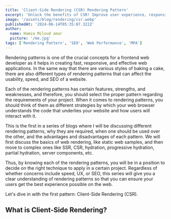 ```yaml
---
title: 'Client-Side Rendering (CSR) Rendering Pattern'
excerpt: 'Unlock the benefits of CSR! Improve user experience, responsiveness, and more.'
image: '/assets/blog/rendering/csr.webp'
publishedAt: '2024-06-14T05:35:07.322Z'
author:
  name: Hamza Miloud amar
  picture: '/me.jpg'
tags: ['Rendering Pattern', 'SEO', 'Web Performance', 'MPA']
---
```


Rendering patterns is one of the crucial concepts for a frontend web developer as it helps in creating fast, responsive, and effective web applications. In the same way that there are various styles of baking a cake, there are also different types of rendering patterns that can affect the usability, speed, and SEO of a website.

Each of the rendering patterns has certain features, strengths, and weaknesses, and therefore, you should select the proper pattern regarding the requirements of your project. When it comes to rendering patterns, you should think of them as different strategies by which your web browser understands the code that underlies your website and how users will interact with it.

This is the first in a series of blogs where I will be discussing different rendering patterns, why they are required, when one should be used over the other, and the advantages and disadvantages of each pattern. We will first discuss the basics of web rendering, like static web samples, and then move to complex ones like SSR, CSR, hydration, progressive hydration, partial hydration, server components, etc.

Thus, by knowing each of the rendering patterns, you will be in a position to decide on the right technique to apply in a certain project. Regardless of whether concerns include speed, UX, or SEO, this series will give you a clear understanding of rendering patterns so that you can ensure your users get the best experience possible on the web.

Let's dive in with the first pattern: Client-Side Rendering (CSR).

## What is Client-Side Rendering?

<Conversation>
  <Conversation.Thread
    message="Hey Chat, I've heard about Client-Side Rendering (CSR). Can you explain what it is?"
    from="user"
  />
  <Conversation.Thread
    message="Of course! In CSR, As a server I deliver a minimal HTML file Inside it I add the necessary JavaScript files. I don't generate the content; instead, I provide the resources needed for the browser to do the rendering."
    from="server"
  />
  <Conversation.Thread
    message="And once I receive these files, I take over by executing the JavaScript to render the webpage. This means the content is dynamically generated and updated on the client side, offering a more interactive experience."
    from="browser"
  />
  <Conversation.Thread message="Why do we need CSR?" from="user" />
  <Conversation.Thread
    message="CSR became popular with the rise of Single-Page Applications (SPAs), which offer a more dynamic and interactive user experience similar to desktop applications. CSR allows for faster navigation and better responsiveness since the page doesn't need to be fully reloaded for each user interaction."
    from="server"
  />
  <Conversation.Thread message="When should I use CSR?" from="user" />
  <Conversation.Thread
    message={[
      'Interactivity is crucial: For applications requiring rich user interactions and dynamic content updates without full page reloads.',
      'Speed in navigation: When fast client-side routing and smooth transitions between pages are needed.',
      'Separation of client and server logic: When you want a clear separation of concerns, with the client handling the UI and the server handling data operations.',
    ]}
    from="browser"
  />
  <Conversation.Thread
    message="What are the pros of CSR?"
    from="user"
  />
  <Conversation.Thread
    message={[
      'Enhanced Interactivity: CSR enables highly interactive and dynamic user experiences.',
      'Reduced Server Load: Since the client handles the rendering, the server can focus on data processing and API responses.',
      'Smooth Navigation: Users can navigate between views without full page reloads, providing a smoother experience.',
    ]}
    from="browser"
  />
  <Conversation.Thread message="And the cons?" from="user" />
  <Conversation.Thread
    message={[
      'SEO Challenges: Search engines might struggle to index content generated dynamically by JavaScript, although modern SEO techniques and prerendering can mitigate this.',
      'Initial Load Time: The initial load might be slower because I, the browser, have to download and execute JavaScript before rendering the page.',
      'Performance Issues: Large JavaScript bundles can delay the First Contentful Paint (FCP) and Time to Interactive (TTI).',
    ]}
    from="browser"
  />
  <Conversation.Thread
    message="How can I improve CSR performance?"
    from="user"
  />
  <Conversation.Thread
    message={[
      'JavaScript Bundling: Use code splitting and lazy loading to reduce the size of initial JavaScript bundles.',
      'Preloading Resources: Preload critical resources to improve loading times.',
      'Service Workers: Implement service workers to cache application shell and other resources for offline use and faster load times.',
    ]}
    from="browser"
  />
  <Conversation.Thread
    message="What frameworks or Libraries can I use for CSR?"
    from="user"
  />
  <Conversation.Thread
    message={[
      'React: A JavaScript library for building user interfaces, focusing on component-based architecture.',
      'Vue.js: A progressive framework for building UIs, known for its simplicity and flexibility.',
      'Angular: A comprehensive framework by Google for building dynamic web applications.',
      'Svelte: A compiler that generates minimal, highly optimized JavaScript for building user interfaces.',
    ]}
    from="server"
  />
  <Conversation.Thread
    message="Thanks, Server and Browser! This was really insightful. Any final thoughts?"
    from="user"
  />
  <Conversation.Thread
    message="Client-Side Rendering is a powerful technique for building dynamic and interactive web applications. While it offers significant advantages in terms of user experience and interactivity, it also comes with challenges such as SEO and initial load performance. By leveraging modern frameworks and performance optimization techniques, developers can harness the full potential of CSR to create fast, responsive, and engaging applications."
    from="server"
  />
  <Conversation.Thread
    message="Stay tuned for our next conversation where we’ll explore Hydration and understand how it builds on CSR to improve performance and SEO. Stay tuned!"
    from="browser"
  />
  <Conversation.Thread message="Looking forward to it!" from="user" />
</Conversation>
